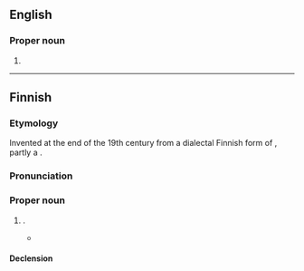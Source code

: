 {{also|keijo}}
==English==

===Proper noun===
{{en-proper noun|-}}
#{{alt form|en|Keijō}}

----

==Finnish==

===Etymology===
Invented at the end of the 19th century from a dialectal Finnish form of {{m|fi|keiju||elf}}, partly a {{cal|fi|sv|Alf|nocap=1}}.

===Pronunciation===
{{fi-p}}

===Proper noun===
{{fi-proper noun}}

# {{given name|fi|male}}.
#* {{quote-book|fi
|year=2000
|author=[[w:fi:Juhani Syrjä|Juhani Syrjä]]
|section=Juho 34-63
|title=Juho
|publisher=Gummerus
|ISBN=9789512077809
|page=421
|passage='''Keijo''' vanhempana toimi perämiehenä. Yrittävä Tenho otti vastaan valmista tavaraa. Kyläpuheessa poikia kutsuttiin Tenuksi ja Kessuksi vastoin heidän äitinsä kauneusaistia. Marttaankin taisi nimiväännös vaikuttaa, kun hän piti Kessua vähän roikalemaisena poikana ja Juhanille huonona seurana. Minä häntä tästä arviostaan myöhemmin muistutin, kun '''Keijo''' kasvatti Kopran sahan mahtavaksi laitokseksi aivan rehellisillä tempuilla.}}

====Declension====
{{fi-decl-valo|Keij|||o|a}}